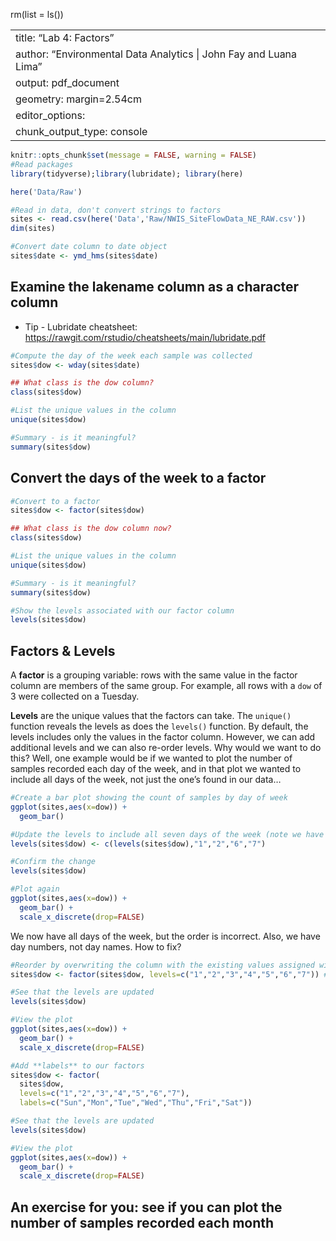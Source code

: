 rm(list = ls())


---
title: "Lab 4: Factors"
author: "Environmental Data Analytics | John Fay and Luana Lima "
output: pdf_document
geometry: margin=2.54cm
editor_options: 
  chunk_output_type: console
---


```r
knitr::opts_chunk$set(message = FALSE, warning = FALSE)
#Read packages
library(tidyverse);library(lubridate); library(here)

here('Data/Raw')

#Read in data, don't convert strings to factors
sites <- read.csv(here('Data','Raw/NWIS_SiteFlowData_NE_RAW.csv'))
dim(sites)

#Convert date column to date object
sites$date <- ymd_hms(sites$date)

```


## Examine the lakename column as a character column
* Tip - Lubridate cheatsheet: <https://rawgit.com/rstudio/cheatsheets/main/lubridate.pdf>
```r

#Compute the day of the week each sample was collected
sites$dow <- wday(sites$date)

## What class is the dow column?
class(sites$dow)

#List the unique values in the column
unique(sites$dow)

#Summary - is it meaningful?
summary(sites$dow)

```

## Convert the days of the week to a factor
```r

#Convert to a factor
sites$dow <- factor(sites$dow)

## What class is the dow column now?
class(sites$dow)

#List the unique values in the column
unique(sites$dow)

#Summary - is it meaningful?
summary(sites$dow)

#Show the levels associated with our factor column
levels(sites$dow)
```

## Factors & Levels
A **factor** is a grouping variable: rows with the same value in the factor column are members of the same group. For example, all rows with a `dow` of 3 were collected on a Tuesday.

**Levels** are the unique values that the factors can take. The `unique()` function reveals the levels as does the `levels()` function. By default, the levels includes only the values in the factor column. However, we can add additional levels and we can also re-order levels. Why would we want to do this? Well, one example would be if we wanted to plot the number of samples recorded each day of the week, and in that plot we wanted to include all days of the week, not just the one's found in our data...

```r
#Create a bar plot showing the count of samples by day of week
ggplot(sites,aes(x=dow)) +
  geom_bar()
```



```r
#Update the levels to include all seven days of the week (note we have to start with existing levels)
levels(sites$dow) <- c(levels(sites$dow),"1","2","6","7")

#Confirm the change
levels(sites$dow)

#Plot again
ggplot(sites,aes(x=dow)) +
  geom_bar() + 
  scale_x_discrete(drop=FALSE)

```

We now have all days of the week, but the order is incorrect. Also, we have day numbers, not day names. How to fix?
```r

#Reorder by overwriting the column with the existing values assigned with a new order of levels
sites$dow <- factor(sites$dow, levels=c("1","2","3","4","5","6","7")) #Or... as.character(seq(1,7))

#See that the levels are updated
levels(sites$dow)

#View the plot
ggplot(sites,aes(x=dow)) +
  geom_bar() + 
  scale_x_discrete(drop=FALSE)

#Add **labels** to our factors
sites$dow <- factor(
  sites$dow, 
  levels=c("1","2","3","4","5","6","7"),
  labels=c("Sun","Mon","Tue","Wed","Thu","Fri","Sat"))

#See that the levels are updated
levels(sites$dow)

#View the plot
ggplot(sites,aes(x=dow)) +
  geom_bar() + 
  scale_x_discrete(drop=FALSE)
```

## An exercise for you: see if you can plot the number of samples recorded each month